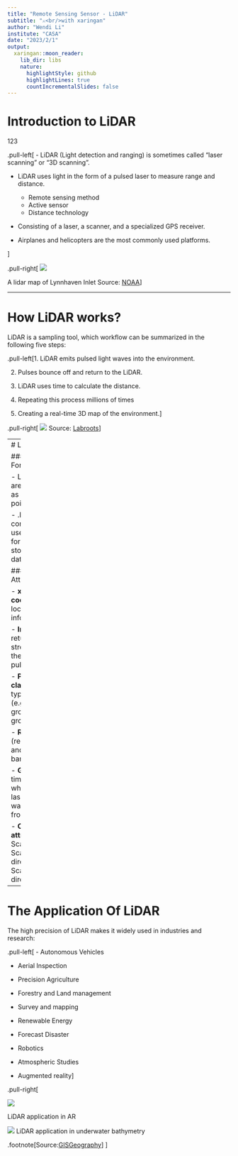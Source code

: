 ```yaml
---
title: "Remote Sensing Sensor - LiDAR"
subtitle: "⚔<br/>with xaringan"
author: "Wendi Li"
institute: "CASA"
date: "2023/2/1"
output:
  xaringan::moon_reader:
    lib_dir: libs
    nature:
      highlightStyle: github
      highlightLines: true
      countIncrementalSlides: false
---
```


# Introduction to LiDAR
123

.pull-left[
- LiDAR (Light detection and ranging) is sometimes called “laser scanning” or “3D scanning”.

- LiDAR uses light in the form of a pulsed laser to measure range and distance.
  + Remote sensing method
  + Active sensor
  + Distance technology

- Consisting of a laser, a scanner, and a specialized GPS receiver.

- Airplanes and helicopters are the most commonly used platforms.

]

.pull-right[
![](figure1.png)

A lidar map of Lynnhaven Inlet
Source: [NOAA](https://oceanservice.noaa.gov/facts/lidar.html)]

---

# How LiDAR works?
LiDAR is a sampling tool, which workflow can be summarized in the following five steps: 

.pull-left[1. LiDAR emits pulsed light waves into the environment.

2. Pulses bounce off and return to the LiDAR.

3. LiDAR uses time to calculate the distance.

4. Repeating this process millions of times

5. Creating a real-time 3D map of the environment.]

.pull-right[
![](figure2.png)
Source: [Labroots](https://www.labroots.com/trending/technology/22851/lidar-archaeologists-forests-ancient-ruins)
]

---
# LiDAR Data

#### File Formats

- LiDAR data are available as discrete points.

- .las is the commonly used file format to store LIDAR data.

#### Data Attributes

- **x, y, z coordinates**: location information

- **Intensity**: return strength of the laser pulse

- **Point classification**: type of object (e.g ground/non-ground)

- **RGB**: RGB (red, green, and blue) bands

- **GPS time**: time stamp at which the laser point was emitted from aircraft

- **Other attributes**: Scan angle, Scan direction, Scan direction...

---
# The Application Of LiDAR

The high precision of LiDAR makes it widely used in industries and research: 

.pull-left[
- Autonomous Vehicles

- Aerial Inspection

- Precision Agriculture

- Forestry and Land management

- Survey and mapping

- Renewable Energy

- Forecast Disaster
  
- Robotics

- Atmospheric Studies

- Augmented reality]

.pull-right[

![](AR.png)

LiDAR application in AR

![](Depth.png)
LiDAR application in underwater bathymetry

.footnote[Source:[GISGeography](https://gisgeography.com/lidar-uses-applications/#summary-lidar-uses-and-applications)]
]